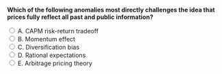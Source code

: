 ::: {.question-block}

<form onsubmit="event.preventDefault(); checkAnswer('module5_mcq_q73')" data-correct-answer="B">
<strong style="display: block;">Which of the following anomalies most directly challenges the idea that prices fully reflect all past and public information?</strong>

<label><input type="radio" name="module5_mcq_q73" value="A"> A. CAPM risk-return tradeoff</label><br>
<label><input type="radio" name="module5_mcq_q73" value="B"> B. Momentum effect</label><br>
<label><input type="radio" name="module5_mcq_q73" value="C"> C. Diversification bias</label><br>
<label><input type="radio" name="module5_mcq_q73" value="D"> D. Rational expectations</label><br>
<label><input type="radio" name="module5_mcq_q73" value="E"> E. Arbitrage pricing theory</label><br>
</form>

<div id="feedback-module5_mcq_q73" class="feedback" data-status="" style="display:none;">
✅ Correct: B. The momentum effect shows that past winners continue to outperform in the short run, contradicting EMH and CAPM predictions that past performance should not predict future returns.
</div>

:::
